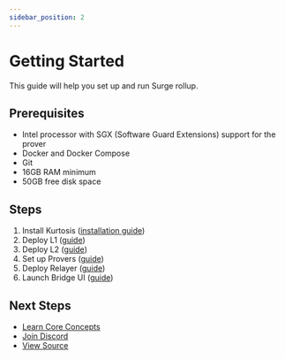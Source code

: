 ```yaml
---
sidebar_position: 2
---
```


# Getting Started

This guide will help you set up and run Surge rollup.

## Prerequisites

- Intel processor with SGX (Software Guard Extensions) support for the prover
- Docker and Docker Compose
- Git
- 16GB RAM minimum
- 50GB free disk space

## Steps

1. Install Kurtosis ([installation guide](https://docs.kurtosis.com/quickstart))
2. Deploy L1 ([guide](/docs/Guides/deploy-l1))
3. Deploy L2 ([guide](/docs/Guides/deploy-l2))
4. Set up Provers ([guide](/docs/Guides/provers/index))
5. Deploy Relayer ([guide](/docs/Guides/deploy-relay))
6. Launch Bridge UI ([guide](/docs/Guides/deploy-bridge-ui))

## Next Steps

- [Learn Core Concepts](/docs/core-concepts)
- [Join Discord](https://discord.gg/nethermind)
- [View Source](https://github.com/NethermindEth)
